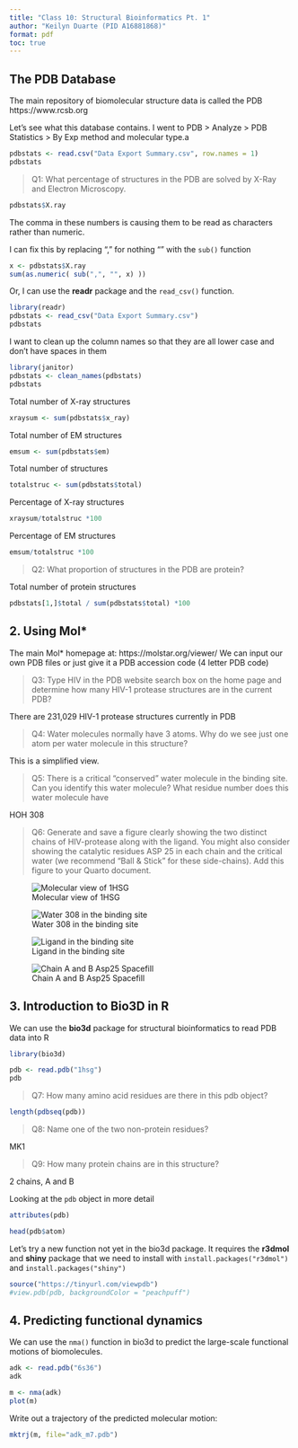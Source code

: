 ```yaml
---
title: "Class 10: Structural Bioinformatics Pt. 1"
author: "Keilyn Duarte (PID A16881868)"
format: pdf
toc: true
---
```


## The PDB Database

The main repository of biomolecular structure data is called the PDB https://www.rcsb.org

Let's see what this database contains. I went to PDB > Analyze > PDB Statistics > By Exp method and molecular type.a

```r
pdbstats <- read.csv("Data Export Summary.csv", row.names = 1)
pdbstats
```

> Q1: What percentage of structures in the PDB are solved by X-Ray and Electron Microscopy.

```r
pdbstats$X.ray
```

The comma in these numbers is causing them to be read as characters rather than numeric.

I can fix this by replacing "," for nothing "" with the `sub()` function
```r
x <- pdbstats$X.ray
sum(as.numeric( sub(",", "", x) ))
```

Or, I can use the **readr** package and the `read_csv()` function.
```r
library(readr)
pdbstats <- read_csv("Data Export Summary.csv")
pdbstats
```

I want to clean up the column names so that they are all lower case and don't have spaces in them
```r
library(janitor)
pdbstats <- clean_names(pdbstats)
pdbstats
```

Total number of X-ray structures
```r
xraysum <- sum(pdbstats$x_ray)
```

Total number of EM structures
```r
emsum <- sum(pdbstats$em)
```

Total number of structures
```r
totalstruc <- sum(pdbstats$total)
```

Percentage of X-ray structures
```r
xraysum/totalstruc *100
```

Percentage of EM structures
```r
emsum/totalstruc *100
```


> Q2: What proportion of structures in the PDB are protein?

Total number of protein structures
```r
pdbstats[1,]$total / sum(pdbstats$total) *100
```

## 2. Using Mol*

The main Mol* homepage at: https://molstar.org/viewer/
We can input our own PDB files or just give it a PDB accession code (4 letter PDB code)

> Q3: Type HIV in the PDB website search box on the home page and determine how many HIV-1 protease structures are in the current PDB?

There are 231,029 HIV-1 protease structures currently in PDB

> Q4: Water molecules normally have 3 atoms. Why do we see just one atom per water molecule in this structure?

This is a simplified view.

> Q5: There is a critical “conserved” water molecule in the binding site. Can you identify this water molecule? What residue number does this water molecule have

HOH 308

> Q6: Generate and save a figure clearly showing the two distinct chains of HIV-protease along with the ligand. You might also consider showing the catalytic residues ASP 25 in each chain and the critical water (we recommend “Ball & Stick” for these side-chains). Add this figure to your Quarto document.

![Molecular view of 1HSG](1HSG.png)

![Water 308 in the binding site](1HSG HOH.png)

![Ligand in the binding site](1HSG Mol Surface.png)

![Chain A and B Asp25 Spacefill](1HSG Asp25.png)

## 3. Introduction to Bio3D in R

We can use the **bio3d** package for structural bioinformatics to read PDB data into R
```r
library(bio3d)

pdb <- read.pdb("1hsg")
pdb
```

> Q7: How many amino acid residues are there in this pdb object? 

```r
length(pdbseq(pdb))
```

> Q8: Name one of the two non-protein residues? 

MK1

> Q9: How many protein chains are in this structure? 

2 chains, A and B

Looking at the `pdb` object in more detail
```r
attributes(pdb)
```

```r
head(pdb$atom)
```

Let's try a new function not yet in the bio3d package. It requires the **r3dmol** and **shiny** package that we need to install with `install.packages("r3dmol")` and `install.packages("shiny")`

```r
source("https://tinyurl.com/viewpdb")
#view.pdb(pdb, backgroundColor = "peachpuff")
```

## 4. Predicting functional dynamics

We can use the `nma()` function in bio3d to predict the large-scale functional motions of biomolecules.

```r
adk <- read.pdb("6s36")
adk
```

```r
m <- nma(adk)
plot(m)
```

Write out a trajectory of the predicted molecular motion:
```r
mktrj(m, file="adk_m7.pdb")
```

